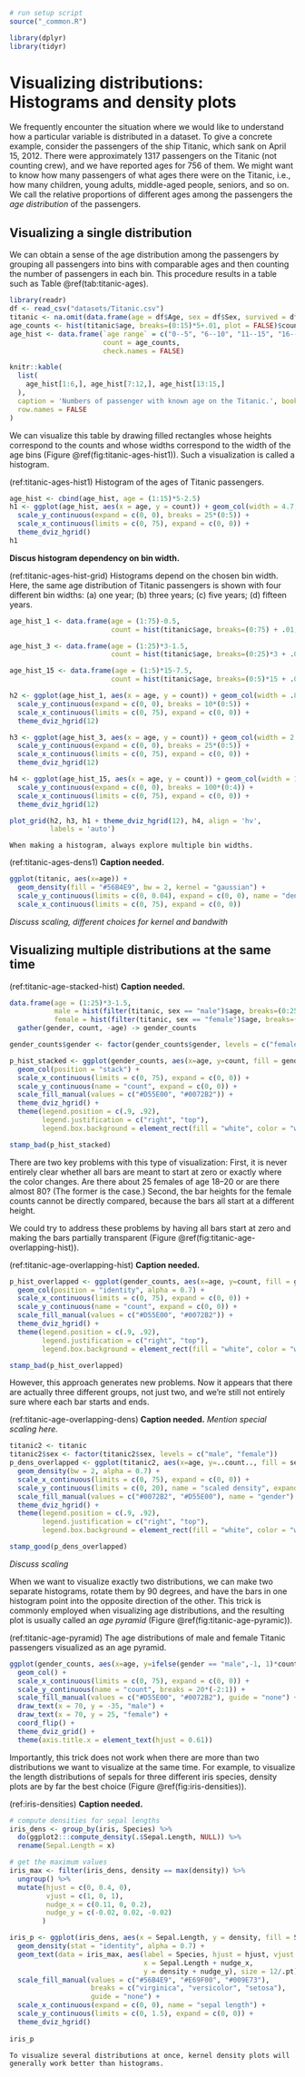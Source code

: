 ```r
# run setup script
source("_common.R")

library(dplyr)
library(tidyr)
```


# Visualizing distributions: Histograms and density plots {#histograms-density-plots}

We frequently encounter the situation where we would like to understand how a particular variable is distributed in a dataset. To give a concrete example, consider the passengers of the ship Titanic, which sank on April 15, 2012. There were approximately 1317 passengers on the Titanic (not counting crew), and we have reported ages for 756 of them. We might want to know how many passengers of what ages there were on the Titanic, i.e., how many children, young adults, middle-aged people, seniors, and so on. We call the relative proportions of different ages among the passengers the *age distribution* of the passengers.

## Visualizing a single distribution

We can obtain a sense of the age distribution among the passengers by grouping all passengers into bins with comparable ages and then counting the number of passengers in each bin. This procedure results in a table such as Table \@ref(tab:titanic-ages). 
```r
library(readr)
df <- read_csv("datasets/Titanic.csv")
titanic <- na.omit(data.frame(age = df$Age, sex = df$Sex, survived = df$Survived))
age_counts <- hist(titanic$age, breaks=(0:15)*5+.01, plot = FALSE)$counts
age_hist <- data.frame(`age range` = c("0--5", "6--10", "11--15", "16--20", "21--25", "26--30", "31--35", "36--40", "41--45", "46--50", "51--55", "56--60", "61--65", "66--70", "71--75"),
                       count = age_counts,
                       check.names = FALSE)

knitr::kable(
  list(
    age_hist[1:6,], age_hist[7:12,], age_hist[13:15,]
  ),
  caption = 'Numbers of passenger with known age on the Titanic.', booktabs = TRUE,
  row.names = FALSE
)

```

We can visualize this table by drawing filled rectangles whose heights correspond to the counts and whose widths correspond to the width of the age bins (Figure \@ref(fig:titanic-ages-hist1)). Such a visualization is called a histogram.

(ref:titanic-ages-hist1) Histogram of the ages of Titanic passengers.

```r
age_hist <- cbind(age_hist, age = (1:15)*5-2.5)
h1 <- ggplot(age_hist, aes(x = age, y = count)) + geom_col(width = 4.7, fill = "#56B4E9")  + 
  scale_y_continuous(expand = c(0, 0), breaks = 25*(0:5)) +
  scale_x_continuous(limits = c(0, 75), expand = c(0, 0)) +
  theme_dviz_hgrid()
h1
```

**Discus histogram dependency on bin width.** 

(ref:titanic-ages-hist-grid) Histograms depend on the chosen bin width. Here, the same age distribution of Titanic passengers is shown with four different bin widths: (a) one year; (b) three years; (c) five years; (d) fifteen years.

```r
age_hist_1 <- data.frame(age = (1:75)-0.5, 
                         count = hist(titanic$age, breaks=(0:75) + .01, plot = FALSE)$counts)

age_hist_3 <- data.frame(age = (1:25)*3-1.5, 
                         count = hist(titanic$age, breaks=(0:25)*3 + .01, plot = FALSE)$counts)

age_hist_15 <- data.frame(age = (1:5)*15-7.5, 
                         count = hist(titanic$age, breaks=(0:5)*15 + .01, plot = FALSE)$counts)

h2 <- ggplot(age_hist_1, aes(x = age, y = count)) + geom_col(width = .85, fill = "#56B4E9")  + 
  scale_y_continuous(expand = c(0, 0), breaks = 10*(0:5)) +
  scale_x_continuous(limits = c(0, 75), expand = c(0, 0)) +
  theme_dviz_hgrid(12)

h3 <- ggplot(age_hist_3, aes(x = age, y = count)) + geom_col(width = 2.75, fill = "#56B4E9")  + 
  scale_y_continuous(expand = c(0, 0), breaks = 25*(0:5)) +
  scale_x_continuous(limits = c(0, 75), expand = c(0, 0)) +
  theme_dviz_hgrid(12)

h4 <- ggplot(age_hist_15, aes(x = age, y = count)) + geom_col(width = 14.5, fill = "#56B4E9")  + 
  scale_y_continuous(expand = c(0, 0), breaks = 100*(0:4)) +
  scale_x_continuous(limits = c(0, 75), expand = c(0, 0)) +
  theme_dviz_hgrid(12)

plot_grid(h2, h3, h1 + theme_dviz_hgrid(12), h4, align = 'hv',
          labels = 'auto')

```

```block
When making a histogram, always explore multiple bin widths.
```


(ref:titanic-ages-dens1) **Caption needed.**

```r
ggplot(titanic, aes(x=age)) + 
  geom_density(fill = "#56B4E9", bw = 2, kernel = "gaussian") + 
  scale_y_continuous(limits = c(0, 0.04), expand = c(0, 0), name = "density") +
  scale_x_continuous(limits = c(0, 75), expand = c(0, 0))
```

*Discuss scaling, different choices for kernel and bandwith*

## Visualizing multiple distributions at the same time

(ref:titanic-age-stacked-hist) **Caption needed.**

```r
data.frame(age = (1:25)*3-1.5, 
           male = hist(filter(titanic, sex == "male")$age, breaks=(0:25)*3 + .01, plot = FALSE)$counts,
           female = hist(filter(titanic, sex == "female")$age, breaks=(0:25)*3 + .01, plot = FALSE)$counts) %>%
  gather(gender, count, -age) -> gender_counts

gender_counts$gender <- factor(gender_counts$gender, levels = c("female", "male"))

p_hist_stacked <- ggplot(gender_counts, aes(x=age, y=count, fill = gender)) + 
  geom_col(position = "stack") +
  scale_x_continuous(limits = c(0, 75), expand = c(0, 0)) +
  scale_y_continuous(name = "count", expand = c(0, 0)) +
  scale_fill_manual(values = c("#D55E00", "#0072B2")) +
  theme_dviz_hgrid() +
  theme(legend.position = c(.9, .92),
        legend.justification = c("right", "top"),
        legend.box.background = element_rect(fill = "white", color = "white"))

stamp_bad(p_hist_stacked)
```
There are two key problems with this type of visualization: First, it is never entirely clear whether all bars are meant to start at zero or exactly where the color changes. Are there about 25 females of age 18--20 or are there almost 80? (The former is the case.) Second, the bar heights for the female counts cannot be directly compared, because the bars all start at a different height.

We could try to address these problems by having all bars start at zero and making the bars partially transparent (Figure \@ref(fig:titanic-age-overlapping-hist)).

(ref:titanic-age-overlapping-hist) **Caption needed.**

```r
p_hist_overlapped <- ggplot(gender_counts, aes(x=age, y=count, fill = gender)) + 
  geom_col(position = "identity", alpha = 0.7) +
  scale_x_continuous(limits = c(0, 75), expand = c(0, 0)) +
  scale_y_continuous(name = "count", expand = c(0, 0)) +
  scale_fill_manual(values = c("#D55E00", "#0072B2")) +
  theme_dviz_hgrid() +
  theme(legend.position = c(.9, .92),
        legend.justification = c("right", "top"),
        legend.box.background = element_rect(fill = "white", color = "white"))

stamp_bad(p_hist_overlapped)
```

However, this approach generates new problems. Now it appears that there are actually three different groups, not just two, and we're still not entirely sure where each bar starts and ends.


(ref:titanic-age-overlapping-dens) **Caption needed.** *Mention special scaling here.*

```r
titanic2 <- titanic
titanic2$sex <- factor(titanic2$sex, levels = c("male", "female"))
p_dens_overlapped <- ggplot(titanic2, aes(x=age, y=..count.., fill = sex)) + 
  geom_density(bw = 2, alpha = 0.7) +
  scale_x_continuous(limits = c(0, 75), expand = c(0, 0)) +
  scale_y_continuous(limits = c(0, 20), name = "scaled density", expand = c(0, 0)) +
  scale_fill_manual(values = c("#0072B2", "#D55E00"), name = "gender") +
  theme_dviz_hgrid() +
  theme(legend.position = c(.9, .92),
        legend.justification = c("right", "top"),
        legend.box.background = element_rect(fill = "white", color = "white"))

stamp_good(p_dens_overlapped)
```

*Discuss scaling*


When we want to visualize exactly two distributions, we can make two separate histograms, rotate them by 90 degrees, and have the bars in one histogram point into the opposite direction of the other. This trick is commonly employed when visualizing age distributions, and the resulting plot is usually called an *age pyramid* (Figure \@ref(fig:titanic-age-pyramic)).

(ref:titanic-age-pyramid) The age distributions of male and female Titanic passengers visualized as an age pyramid.

```r
ggplot(gender_counts, aes(x=age, y=ifelse(gender == "male",-1, 1)*count, fill = gender)) + 
  geom_col() +
  scale_x_continuous(limits = c(0, 75), expand = c(0, 0)) +
  scale_y_continuous(name = "count", breaks = 20*(-2:1)) +
  scale_fill_manual(values = c("#D55E00", "#0072B2"), guide = "none") +
  draw_text(x = 70, y = -35, "male") +
  draw_text(x = 70, y = 25, "female") +
  coord_flip() +
  theme_dviz_grid() +
  theme(axis.title.x = element_text(hjust = 0.61))


```

Importantly, this trick does not work when there are more than two distributions we want to visualize at the same time. For example, to visualize the length distributions of sepals for three different iris species, density plots are by far the best choice (Figure \@ref(fig:iris-densities)).

(ref:iris-densities) **Caption needed.**

```r
# compute densities for sepal lengths
iris_dens <- group_by(iris, Species) %>%
  do(ggplot2:::compute_density(.$Sepal.Length, NULL)) %>%
  rename(Sepal.Length = x)

# get the maximum values
iris_max <- filter(iris_dens, density == max(density)) %>%
  ungroup() %>%
  mutate(hjust = c(0, 0.4, 0),
         vjust = c(1, 0, 1),
         nudge_x = c(0.11, 0, 0.2),
         nudge_y = c(-0.02, 0.02, -0.02) 
        )

iris_p <- ggplot(iris_dens, aes(x = Sepal.Length, y = density, fill = Species)) + 
  geom_density(stat = "identity", alpha = 0.7) +
  geom_text(data = iris_max, aes(label = Species, hjust = hjust, vjust = vjust,
                                 x = Sepal.Length + nudge_x, 
                                 y = density + nudge_y), size = 12/.pt) +
  scale_fill_manual(values = c("#56B4E9", "#E69F00", "#009E73"),
                    breaks = c("virginica", "versicolor", "setosa"),
                    guide = "none") +
  scale_x_continuous(expand = c(0, 0), name = "sepal length") +
  scale_y_continuous(limits = c(0, 1.5), expand = c(0, 0)) +
  theme_dviz_hgrid()
  
iris_p
```

```block
To visualize several distributions at once, kernel density plots will generally work better than histograms.
```

